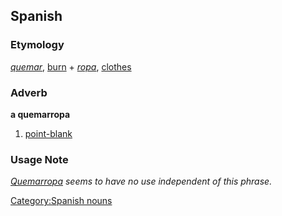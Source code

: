 == Spanish ==
=== Etymology ===
''[[quemar]]'', [[burn]] + ''[[ropa]]'', [[clothes]]

=== Adverb ===
'''a quemarropa'''
# [[point-blank]]

=== Usage Note ===
''[[Quemarropa]] seems to have no use independent of this phrase.''
[[Category:Spanish nouns]]